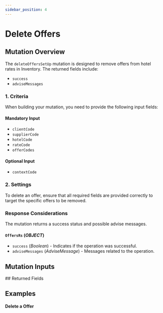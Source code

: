 ```yaml
---
sidebar_position: 4
---
```








































# Delete Offers

## Mutation Overview

The `deleteOffersSetUp` mutation is designed to remove offers from hotel rates in Inventory. The returned fields include:

* `success`
* `adviseMessages`

### 1. Criteria

When building your mutation, you need to provide the following input fields:

#### Mandatory Input
* `clientCode`
* `supplierCode`
* `hotelCode`
* `rateCode`
* `offerCodes`

#### Optional Input
* `contextCode`

### 2. Settings

To delete an offer, ensure that all required fields are provided correctly to target the specific offers to be removed.

### Response Considerations

The mutation returns a success status and possible advise messages.

#### `OffersRs` (*OBJECT*)
* `success` (*Boolean*) - Indicates if the operation was successful.
* `adviseMessages` (*AdviseMessage*) - Messages related to the operation.


## Mutation Inputs

<InventoryOffersSetupDeleteInput />
## Returned Fields

<OffersRs />


## Examples

#### Delete a Offer

<GraphqlSample query={deleteOffersSetUpMutation} variables={deleteOffersSetUpVariables} />